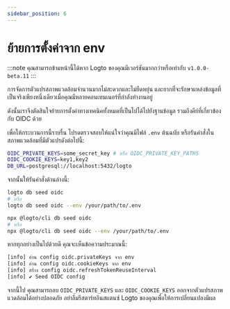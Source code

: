 ```yaml
---
sidebar_position: 6
---
```



# ย้ายการตั้งค่าจาก env

:::note
คุณสามารถข้ามหน้านี้ได้หาก Logto ของคุณมีเวอร์ชันมากกว่าหรือเท่ากับ `v1.0.0-beta.11`
:::

การจัดการตัวแปรสภาพแวดล้อมจำนวนมากไม่สะดวกและไม่ยืดหยุ่น และยากที่จะรักษาแหล่งข้อมูลที่เป็นจริงเพียงหนึ่งเดียวเมื่อคุณมีหลายคอนเทนเนอร์ที่กำลังทำงานอยู่

ดังนั้นเราจึงตัดสินใจย้ายการตั้งค่าทางเทคนิคทั้งหมดที่เป็นไปได้ไปยังฐานข้อมูล รวมถึงคีย์ที่เกี่ยวข้องกับ OIDC ด้วย

เพื่อให้กระบวนการนี้ราบรื่น โปรดตรวจสอบให้แน่ใจว่าคุณมีไฟล์ `.env` ต้นฉบับ หรือรันคำสั่งในสภาพแวดล้อมที่มีตัวแปรดังต่อไปนี้:

```bash
OIDC_PRIVATE_KEYS=some_secret_key # หรือ OIDC_PRIVATE_KEY_PATHS
OIDC_COOKIE_KEYS=key1,key2
DB_URL=postgresql://localhost:5432/logto
```

จากนั้นให้รันคำสั่งด้านล่างนี้:

<Tabs groupId="cmd">

  <TabItem value="cli" label="CLI">

```bash
logto db seed oidc
# หรือ
logto db seed oidc --env /your/path/to/.env
```

  </TabItem>
  <TabItem value="npx" label="npx">

```bash
npx @logto/cli db seed oidc
# หรือ
npx @logto/cli db seed oidc --env /your/path/to/.env
```

  </TabItem>

</Tabs>

หากทุกอย่างเป็นไปด้วยดี คุณจะเห็นข้อความประมาณนี้:

```bash
[info] อ่าน config oidc.privateKeys จาก env
[info] อ่าน config oidc.cookieKeys จาก env
[info] สร้าง config oidc.refreshTokenReuseInterval
[info] ✔ Seed OIDC config
```

จากนี้ไป คุณสามารถลบ `OIDC_PRIVATE_KEYS` และ `OIDC_COOKIE_KEYS` ออกจากตัวแปรสภาพแวดล้อมได้อย่างปลอดภัย อย่าลืมรีสตาร์ทอินสแตนซ์ Logto ของคุณเพื่อให้การเปลี่ยนแปลงมีผล
